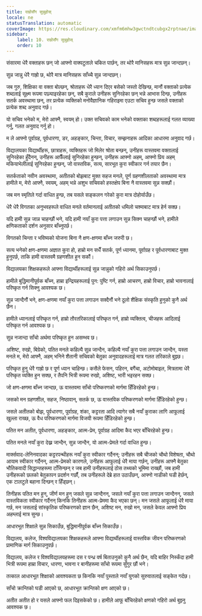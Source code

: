 ```yaml
---
title: राम्रोसँग सुन्नुहोस्
locale: ne
statusTranslation: automatic
coverImage: https://res.cloudinary.com/xmfm6mhw3gwctndtcubgx2rptnae/image/upload/v1740337243/small_cover_educacion_fundamental_a051170f1c.webp
sidebar:
    label: 10. राम्रोसँग सुन्नुहोस्
    order: 10
---
```

संसारमा धेरै वक्ताहरू छन् जो आफ्नो वाक्पटुताले चकित पार्छन्, तर थोरै मानिसहरू मात्र सुन्न जान्दछन्।

सुन्न जान्नु धेरै गाह्रो छ, थोरै मात्र मानिसहरू साँच्चै सुन्न जान्दछन्।

जब गुरु, शिक्षिका वा वक्ता बोल्छन्, श्रोताहरू धेरै ध्यान दिएर बसेको जस्तो देखिन्छ, मानौं वक्ताको प्रत्येक शब्दलाई सूक्ष्म रूपमा पछ्याइरहेका छन्, सबै कुराले उनीहरू सुनिरहेका छन् भन्ने आभास दिन्छ, उनीहरू सतर्क अवस्थामा छन्, तर प्रत्येक व्यक्तिको मनोवैज्ञानिक गहिराइमा एउटा सचिव हुन्छ जसले वक्ताको प्रत्येक शब्द अनुवाद गर्छ।

यो सचिव भनेको म, मेरो आफ्नै, स्वयम् हो। उक्त सचिवको काम भनेको वक्ताका शब्दहरूलाई गलत व्याख्या गर्नु, गलत अनुवाद गर्नु हो।

म ले आफ्नो पूर्वाग्रह, पूर्वधारणा, डर, अहङ्कार, चिन्ता, विचार, सम्झनाहरू आदिका आधारमा अनुवाद गर्छ।

विद्यालयका विद्यार्थीहरू, छात्राहरू, व्यक्तिहरू जो मिलेर श्रोता बन्छन्, उनीहरू वास्तवमा वक्तालाई सुनिरहेका हुँदैनन्, उनीहरू आफैँलाई सुनिरहेका हुन्छन्, उनीहरू आफ्नो अहम्, आफ्नो प्रिय अहम् मकियाभेलीलाई सुनिरहेका हुन्छन्, जो वास्तविक, सत्य, सारभूत कुरा स्वीकार गर्न तयार छैन।

सतर्कताको नवीन अवस्थामा, अतीतको बोझबाट मुक्त सहज मनले, पूर्ण ग्रहणशीलताको अवस्थामा मात्र हामीले म, मेरो आफ्नै, स्वयम्, अहम् भन्ने अशुभ सचिवको हस्तक्षेप बिना नै वास्तवमा सुन्न सक्छौं।

जब मन स्मृतिले गर्दा वाधित हुन्छ, तब यसले सङ्कलन गरेको कुरा मात्र दोहोर्याउँछ।

धेरै धेरै विगतका अनुभवहरूले वाधित मनले वर्तमानलाई अतीतको धमिलो चश्माबाट मात्र हेर्न सक्छ।

यदि हामी सुन्न जान्न चाहन्छौं भने, यदि हामी नयाँ कुरा पत्ता लगाउन सुन्न सिक्न चाहन्छौं भने, हामीले क्षणिकताको दर्शन अनुसार बाँच्नुपर्छ।

विगतको चिन्ता र भविष्यको योजना बिना नै क्षण-क्षणमा बाँच्न जरुरी छ।

सत्य भनेको क्षण-क्षणमा अज्ञात कुरा हो, हाम्रो मन सधैँ सतर्क, पूर्ण ध्यानमा, पूर्वाग्रह र पूर्वधारणाबाट मुक्त हुनुपर्छ, ताकि हामी वास्तवमै ग्रहणशील हुन सकौं।

विद्यालयका शिक्षकहरूले आफ्ना विद्यार्थीहरूलाई सुन्न जान्नुको गहिरो अर्थ सिकाउनुपर्छ।

हामीले बुद्धिमानीपूर्वक बाँच्न, हाम्रा इन्द्रियहरूलाई पुन: पुष्टि गर्न, हाम्रो आचरण, हाम्रो विचार, हाम्रो भावनालाई परिष्कृत गर्न सिक्नु आवश्यक छ।

सुन्न जान्दैनौं भने, क्षण-क्षणमा नयाँ कुरा पत्ता लगाउन सक्दैनौं भने ठूलो शैक्षिक संस्कृति हुनुको कुनै अर्थ छैन।

हामीले ध्यानलाई परिष्कृत गर्न, हाम्रो तौरतरिकालाई परिष्कृत गर्न, हाम्रो व्यक्तित्व, चीजहरू आदिलाई परिष्कृत गर्न आवश्यक छ।

सुन्न नजान्दा साँचो अर्थमा परिष्कृत हुन असम्भव छ।

अशिष्ट, रुखो, बिग्रेको, पतित मनले कहिल्यै सुन्न जान्दैन, कहिल्यै नयाँ कुरा पत्ता लगाउन जान्दैन, यस्ता मनले म, मेरो आफ्नै, अहम्‌ भनिने शैतानी सचिवको बेतुका अनुवादहरूलाई मात्र गलत तरिकाले बुझ्छ।

परिष्कृत हुनु धेरै गाह्रो छ र पूर्ण ध्यान चाहिन्छ। कसैले फेसन, पहिरन, बगैंचा, अटोमोबाइल, मित्रतामा धेरै परिष्कृत व्यक्ति हुन सक्छ, र तैपनि भित्री रूपमा रुखो, अशिष्ट, भारी भइरहन सक्छ।

जो क्षण-क्षणमा बाँच्न जान्दछ, ऊ वास्तवमा साँचो परिष्करणको मार्गमा हिँडिरहेको हुन्छ।

जसको मन ग्रहणशील, सहज, निष्ठावान्, सतर्क छ, ऊ वास्तविक परिष्करणको मार्गमा हिँडिरहेको हुन्छ।

जसले अतीतको बोझ, पूर्वधारणा, पूर्वाग्रह, शंका, कट्टरता आदि त्यागेर सबै नयाँ कुराका लागि आफूलाई खुल्ला राख्छ, ऊ वैध परिष्करणको मार्गमा विजयी रूपमा हिँडिरहेको हुन्छ।

पतित मन अतीत, पूर्वधारणा, अहङ्कार, आत्म-प्रेम, पूर्वाग्रह आदिमा कैद भएर बाँचिरहेको हुन्छ।

पतित मनले नयाँ कुरा देख्न जान्दैन, सुन्न जान्दैन, यो आत्म-प्रेमले गर्दा वाधित हुन्छ।

मार्क्सवाद-लेनिनवादका कट्टरपन्थीहरू नयाँ कुरा स्वीकार गर्दैनन्; उनीहरू सबै चीजको चौथो विशेषता, चौथो आयाम स्वीकार गर्दैनन्, आत्म-प्रेमको कारणले, उनीहरू आफूलाई धेरै माया गर्छन्, उनीहरू आफ्नै बेतुका भौतिकवादी सिद्धान्तहरूमा टाँसिन्छन् र जब हामी उनीहरूलाई ठोस तथ्यको भूमिमा राख्छौं, जब हामी उनीहरूको छलको बेतुकापन प्रदर्शन गर्छौं, तब उनीहरूले देब्रे हात उठाउँछन्, आफ्नो नाडीको घडी हेर्छन्, एक टालटुले बहाना दिन्छन् र हिँड्छन्।

तिनीहरू पतित मन हुन्, जीर्ण मन हुन् जसले सुन्न जान्दैनन्, जसले नयाँ कुरा पत्ता लगाउन जान्दैनन्, जसले वास्तविकता स्वीकार गर्दैनन् किनकि तिनीहरू आत्म-प्रेममा कैद भएका छन्। मन जसले आफूलाई धेरै माया गर्छ, मन जसलाई सांस्कृतिक परिष्करणको ज्ञान छैन, अशिष्ट मन, रुखो मन, जसले केवल आफ्नो प्रिय अहम्लाई मात्र सुन्छ।

आधारभूत शिक्षाले सुन्न सिकाउँछ, बुद्धिमानीपूर्वक बाँच्न सिकाउँछ।

विद्यालय, कलेज, विश्वविद्यालयका शिक्षकहरूले आफ्ना विद्यार्थीहरूलाई वास्तविक जीवन परिष्करणको प्रामाणिक मार्ग सिकाउनुपर्छ।

विद्यालय, कलेज र विश्वविद्यालयहरूमा दस र पन्ध्र वर्ष बिताउनुको कुनै अर्थ छैन, यदि बाहिर निस्कँदा हामी भित्री रूपमा हाम्रा विचार, धारणा, भावना र बानीहरूमा साँचो रूपमा सुँगुर छौं भने।

तत्काल आधारभूत शिक्षाको आवश्यकता छ किनकि नयाँ पुस्ताले नयाँ युगको सुरुवातलाई सङ्केत गर्दछ।

साँचो क्रान्तिको घडी आएको छ, आधारभूत क्रान्तिको क्षण आएको छ।

अतीत अतीत हो र यसले आफ्नो फल दिइसकेको छ। हामीले आफू बाँचिरहेको क्षणको गहिरो अर्थ बुझ्नु आवश्यक छ।
